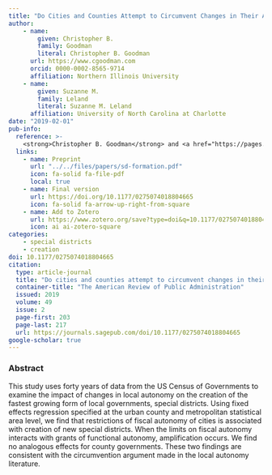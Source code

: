 ```yaml
---
title: "Do Cities and Counties Attempt to Circumvent Changes in Their Autonomy by Creating Special Districts?"
author: 
    - name: 
        given: Christopher B.
        family: Goodman
        literal: Christopher B. Goodman
      url: https://www.cgoodman.com
      orcid: 0000-0002-8565-9714
      affiliation: Northern Illinois University
    - name: 
        given: Suzanne M.
        family: Leland
        literal: Suzanne M. Leland
      affiliation: University of North Carolina at Charlotte
date: "2019-02-01"
pub-info:
  reference: >-
    <strong>Christopher B. Goodman</strong> and <a href="https://pages.charlotte.edu/suzanne-leland/">Suzanne M. Leland</a>. (2019). “Do Cities and Counties Attempt to Circumvent Changes in Their Autonomy by Creating Special Districts?,” <em>The American Review of Public Administration</em> 49 (2): 203-217, doi: <a href="https://doi.org/10.1177/0275074018804665" target="_blank" rel="noopener noreferrer"><code>10.1177/0275074018804665</code></a>
  links:
    - name: Preprint
      url: "../../files/papers/sd-formation.pdf"
      icon: fa-solid fa-file-pdf
      local: true
    - name: Final version
      url: https://doi.org/10.1177/0275074018804665
      icon: fa-solid fa-arrow-up-right-from-square
    - name: Add to Zotero
      url: https://www.zotero.org/save?type=doi&q=10.1177/0275074018804665
      icon: ai ai-zotero-square
categories:
    - special districts
    - creation
doi: 10.1177/0275074018804665
citation:
  type: article-journal
  title: "Do cities and counties attempt to circumvent changes in their autonomy by creating special districts?"
  container-title: "The American Review of Public Administration"
  issued: 2019
  volume: 49
  issue: 2
  page-first: 203
  page-last: 217
  url: https://journals.sagepub.com/doi/10.1177/0275074018804665
google-scholar: true
---
```


### Abstract
This study uses forty years of data from the US Census of Governments to examine the impact of changes in local autonomy on the creation of the fastest growing form of local governments, special districts. Using fixed effects regression specified at the urban county and metropolitan statistical area level, we find that restrictions of fiscal autonomy of cities is associated with creation of new special districts. When the limits on fiscal autonomy interacts with grants of functional autonomy, amplification occurs. We find no analogous effects for county governments. These two findings are consistent with the circumvention argument made in the local autonomy literature.